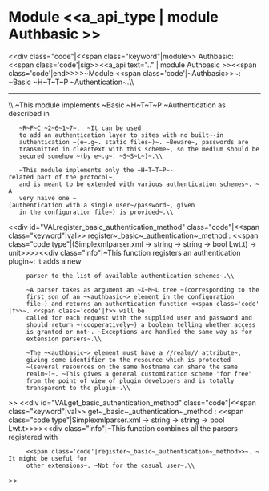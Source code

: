 =Module <<a_api_type | module Authbasic >> =
<<div class="code"|<<span class="keyword"|module>> Authbasic: <<span class='code'|sig>><<a_api text=".." | module Authbasic >><<span class='code'|end>>>>~Module <<span class='code'|~Authbasic>>~: ~Basic ~H~T~T~P ~Authentication~.\\

----
\\
~This module implements ~Basic ~H~T~T~P ~Authentication as described in
    [[http://www.ietf.org/rfc/rfc2617.txt|~R~F~C ~2~6~1~7]]~.  ~It can be used
    to add an authentication layer to sites with no built~-in
    authentication ~(e~.g~. static files~)~. ~Beware~, passwords are
    transmitted in cleartext with this scheme~, so the medium should be
    secured somehow ~(by e~.g~. ~S~S~L~)~.\\


    ~This module implements only the ~H~T~T~P~-related part of the protocol~,
    and is meant to be extended with various authentication schemes~. ~A
    very naive one ~(authentication with a single user~/password~, given
    in the configuration file~) is provided~.\\
<<div id="VALregister_basic_authentication_method" class="code"|<<span class="keyword"|val>> register~_basic~_authentication~_method : <<span class="code type"|(Simplexmlparser.xml -> string -> string -> bool Lwt.t) -> unit>>>><<div class="info"|~This function registers an authentication plugin~: it adds a new
      parser to the list of available authentication schemes~.\\


      ~A parser takes as argument an ~X~M~L tree ~(corresponding to the
      first son of an ~<authbasic~> element in the configuration
      file~) and returns an authentication function <<span class='code'|f>>~. <<span class='code'|f>> will be
      called for each request with the supplied user and password and
      should return ~(cooperatively~) a boolean telling whether access
      is granted or not~. ~Exceptions are handled the same way as for
      extension parsers~.\\


      ~The ~<authbasic~> element must have a //realm// attribute~,
      giving some identifier to the resource which is protected
      ~(several resources on the same hostname can share the same
      realm~)~. ~This gives a general customization scheme "for free"
      from the point of view of plugin developers and is totally
      transparent to the plugin~.\\
>>
<<div id="VALget_basic_authentication_method" class="code"|<<span class="keyword"|val>> get~_basic~_authentication~_method : <<span class="code type"|Simplexmlparser.xml -> string -> string -> bool Lwt.t>>>><<div class="info"|~This function combines all the parsers registered with
      <<span class='code'|register~_basic~_authentication~_method>>~. ~It might be useful for
      other extensions~. ~Not for the casual user~.\\
>>

